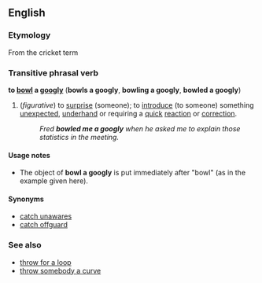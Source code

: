 ==English==
===Etymology===
From the cricket term

===Transitive phrasal verb===
'''to [[bowl]] a [[googly]]''' ('''bowls a googly''', '''bowling a googly''', '''bowled a googly''')

#(''figurative'') to [[surprise]] (someone); to [[introduce]] (to someone) something [[unexpected]], [[underhand]] or requiring a [[quick]] [[reaction]] or [[correction]].
#:''Fred '''bowled me a googly''' when he asked me to explain those statistics in the meeting.''

====Usage notes====
*The object of '''bowl a googly''' is put immediately after "bowl" (as in the example given here).

====Synonyms====
*[[catch unawares]]
*[[catch offguard]]

===See also===
*[[throw for a loop]]
*[[throw somebody a curve]]